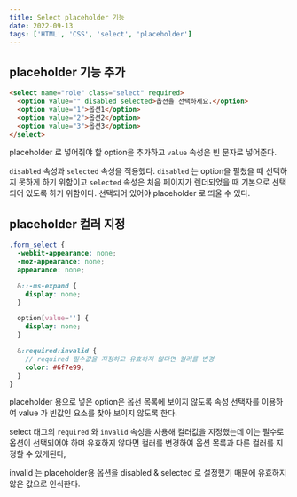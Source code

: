 ```yaml
---
title: Select placeholder 기능
date: 2022-09-13
tags: ['HTML', 'CSS', 'select', 'placeholder']
---
```


## placeholder 기능 추가

```html
<select name="role" class="select" required>
  <option value="" disabled selected>옵션을 선택하세요.</option>
  <option value="1">옵션1</option>
  <option value="2">옵션2</option>
  <option value="3">옵션3</option>
</select>
```

placeholder 로 넣어줘야 할 option을 추가하고 `value` 속성은 빈 문자로 넣어준다.

`disabled` 속성과 `selected` 속성을 적용했다. `disabled` 는 option을 펼쳤을 때 선택하지 못하게 하기 위함이고 `selected` 속성은 처음 페이지가 렌더되었을 때 기본으로 선택되어 있도록 하기 위함이다. 선택되어 있어야 placeholder 로 띄울 수 있다.

## placeholder 컬러 지정

```scss
.form_select {
  -webkit-appearance: none;
  -moz-appearance: none;
  appearance: none;

  &::-ms-expand {
    display: none;
  }

  option[value=''] {
    display: none;
  }

  &:required:invalid {
    // required 필수값을 지정하고 유효하지 않다면 컬러를 변경
    color: #6f7e99;
  }
}
```

placeholder 용으로 넣은 option은 옵선 목록에 보이지 않도록 속성 선택자를 이용하여 value 가 빈값인 요소를 찾아 보이지 않도록 한다.

select 태그의 `required` 와 `invalid` 속성을 사용해 컬러값을 지정했는데 이는 필수로 옵션이 선택되어야 하며 유효하지 않다면 컬러를 변경하여 옵션 목록과 다른 컬러를 지정할 수 있게된다,

invalid 는 placeholder용 옵션을 disabled & selected 로 설정했기 때문에 유효하지 않은 값으로 인식한다.
